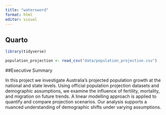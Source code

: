 ```yaml
---
title: "watersword"
format: html
editor: visual
---
```


## Quarto

```r
library(tidyverse)
```

```r
population_projection <- read_csv("data/population_projection.csv")
```


##Executive Summary

In this project we investigate Australia's projected population growth at the national and state levels. Using official population projection datasets and demographic assumptions, we examine the influence of fertility, mortality, and migration on future trends. A linear modelling approach is applied to quantify and compare projection scenarios. Our analysis supports a nuanced understanding of demographic shifts under varying assumptions.